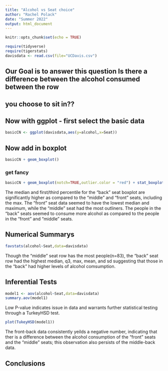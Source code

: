 ```yaml
---
title: "Alcohol vs Seat choice"
author: "Rachel Polack"
date: "Summer 2022"
output: html_document
---
```


```r
knitr::opts_chunk$set(echo = TRUE)
```

```r
require(tidyverse)
require(tigerstats)
davisdata <- read.csv(file="UCDavis.csv")
```
## Our Goal is to answer this question Is there a difference between the alcohol consumed between the row
## you choose to sit in??

## Now with ggplot - first select the basic data

```r
basicCN <- ggplot(davisdata,aes(y=alcohol,x=Seat))
```
## Now add in boxplot

```r
basicCN + geom_boxplot()
```
  
  
### get fancy  

```r
basicCN + geom_boxplot(notch=TRUE,outlier.color = "red") + stat_boxplot(geom ='errorbar') + labs(title="Fancy notch boxplot \n with 2 lines")
```

The median and first/third percentile for the "back" seat boxplot are significantly higher as compared to the "middle" and "front" seats, including the max. The "front" seat data seemed to have the lowest median and maximum, while the "middle" seat had the most outliners. The people in the "back" seats seemed to consume more alcohol as compared to the people in the "front" and "middle" seats.

## Numerical Summarys 
```r
favstats(alcohol~Seat,data=davisdata)
```

Though the "middle" seat row has the most people(n=83), the "back" seat row had the highest median, q3, max, mean, and sd suggesting that those in the "back" had higher levels of alcohol comsumption.


## Inferential Tests
```r
model1 <- aov(alcohol~Seat,data=davisdata)
summary.aov(model1)
```

Low P-value indicates issue in data and warrants further statistical testing through a TurkeyHSD test.

```r
plot(TukeyHSD(model1))
```

The front-back data consistently yeilds a negative number, indicating that ther is a difference between the alcohol consumption of the "front" seats and the "middle" seats; this observation also persists of the middle-back data.


## Conclusions


